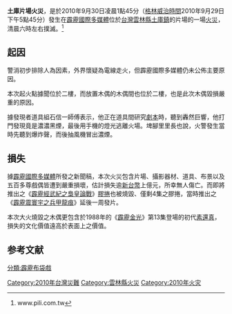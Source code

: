 {{refimprove|time=2010-10-03T12:08:23+00:00}}
{{tone|time=2021-06-01}}
'''土庫片場火災'''，是於2010年9月30日凌晨1點45分（[[格林威治時間|格林威治時間]]2010年9月29日下午5點45分）發生在[[霹靂國際多媒體|霹靂國際多媒體]]位於[[台灣|台灣]][[雲林縣|雲林縣]][[土庫鎮|土庫鎮]]的片場的一場[[火災|火災]]，清晨六時左右撲滅。<ref>www.pili.com.tw</ref>

==起因==
警消初步排除人為因素，外界懷疑為電線走火，但霹靂國際多媒體仍未公佈主要原因。

本次起火點據聞位於二樓，而放置木偶的木偶間也位於二樓，也是此次木偶毀損嚴重的原因。

據發現者道具組石信一師傅表示，他正在道具間研究[[劇本|劇本]]時，聽到轟然巨響，他打門發現竟是濃濃黑煙，最後用手機的燈光逃離火場。埤腳里里長也說，火警發生當時先聽到爆炸聲，而後抽風機冒出濃煙。

==損失==
據[[霹靂國際多媒體|霹靂國際多媒體]]所發之新聞稿，本次火災包含片場、攝影器材、道具、布景以及五百多尊戲偶皆遭到嚴重損壞，估計損失逾[[新台幣|新台幣]]上億元，所幸無人傷亡。而即將推出之《[[霹靂經武紀之梟皇論戰|霹靂經武紀之梟皇論戰]]》[[膠捲|膠捲]]也被燒毀、僅剩4集之膠捲，當時推出之《[[霹靂震寰宇之兵甲龍痕|霹靂震寰宇之兵甲龍痕]]》延後一周發片。

本次大火燒毀之木偶更包含於1988年的《[[霹靂金光|霹靂金光]]》第13集登場的初代[[素還真|素還真]]，損失的文化價值遠高於表面上之價值。

==参考文献==
<div class="references-small">
<references></references>
</div>

[[分類:霹靂布袋戲|分類:霹靂布袋戲]]
[[Category:2010年台灣災難|Category:2010年台灣災難]]
[[Category:雲林縣火災|Category:雲林縣火災]]
[[Category:2010年火灾|Category:2010年火灾]]